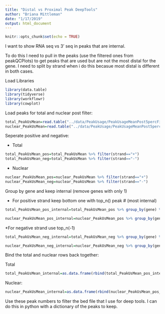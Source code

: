 ```yaml
---
title: "Distal vs Proximal Peak DeepTools"
author: "Briana Mittleman"
date: "1/17/2019"
output: html_document
---
```


```r
knitr::opts_chunk$set(echo = TRUE)
```

I want to show RNA seq vs 3' seq in peaks that are internal. 

To do this I need to pull in the peaks (use the filtered ones from peakQCPlots) to get peaks that are used but are not the most distal for the gene. I need to split by strand when i do this becasue most distal is different in both cases. 
 
 
 
Load Libraries
```r
library(data.table)
library(tidyverse)
library(workflowr)
library(cowplot)
```



Load peaks for total and nuclear post filter:  

```r
total_PeakUsMean=read.table("../data/PeakUsage/PeakUsageMeanPost5percFilter.Total.txt", head = T)
nuclear_PeakUsMean=read.table("../data/PeakUsage/PeakUsageMeanPost5percFilter.Nuclear.txt", head=T)
```

Seperate positive and negative:

* Total  

```r
total_PeakUsMean_pos=total_PeakUsMean %>% filter(strand=="+")
total_PeakUsMean_neg=total_PeakUsMean %>% filter(strand=="-")
```



* Nuclear  

```r
nuclear_PeakUsMean_pos=nuclear_PeakUsMean %>% filter(strand=="+")
nuclear_PeakUsMean_neg=nuclear_PeakUsMean %>% filter(strand=="-")
```


Group by gene and keep internal (remove genes with only 1)

* For positive strand keep bottom one with top_n() peak #  (most internal)

```r
total_PeakUsMean_pos_internal=total_PeakUsMean_pos %>% group_by(gene) %>% mutate(n=n()) %>% filter(n>1) %>% top_n(1,peak)

nuclear_PeakUsMean_pos_internal=nuclear_PeakUsMean_pos %>% group_by(gene) %>% mutate(n=n()) %>% filter(n>1) %>% top_n(1,peak)
```


*For negative strand use top_n(-1)   


```r
total_PeakUsMean_neg_internal=total_PeakUsMean_neg %>% group_by(gene) %>% mutate(n=n()) %>% filter(n>1) %>% top_n(-1,peak)

nuclear_PeakUsMean_neg_internal=nuclear_PeakUsMean_neg %>% group_by(gene) %>% mutate(n=n()) %>% filter(n>1) %>% top_n(-1,peak)
```


Bind the total and nuclear rows back together:  

Total  

```r
total_PeakUsMean_internal=as.data.frame(rbind(total_PeakUsMean_pos_internal,total_PeakUsMean_neg_internal)) %>% arrange(chr, start, end)
```

Nuclear:  
```r
nuclear_PeakUsMean_internal=as.data.frame(rbind(nuclear_PeakUsMean_pos_internal,nuclear_PeakUsMean_neg_internal)) %>% arrange(chr, start, end)
```


Use these peak numbers to filter the bed file that I use for deep tools. I can do this in python with a dictionary of the peaks to keep. 
